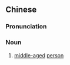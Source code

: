 ==Chinese==
{{zh-forms|type=21}}

===Pronunciation===
{{zh-pron
|m=zhōngniánrén
|c=zung1 nin4 jan4
|mn=tiong-liân-lâng
|cat=n
}}

===Noun===
{{zh-noun}}

# [[middle-aged]] [[person]]
